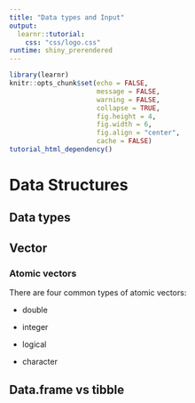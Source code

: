 ```yaml
---
title: "Data types and Input"
output: 
  learnr::tutorial:
    css: "css/logo.css"
runtime: shiny_prerendered
---
```


```r
library(learnr)
knitr::opts_chunk$set(echo = FALSE,   
                      message = FALSE,
                      warning = FALSE,
                      collapse = TRUE,
                      fig.height = 4,
                      fig.width = 6,
                      fig.align = "center",
                      cache = FALSE)
tutorial_html_dependency()
```

# Data Structures

## Data types





## Vector


### Atomic vectors

There are four common types of atomic vectors:

* double

* integer

* logical 

* character





## Data.frame vs tibble

####







